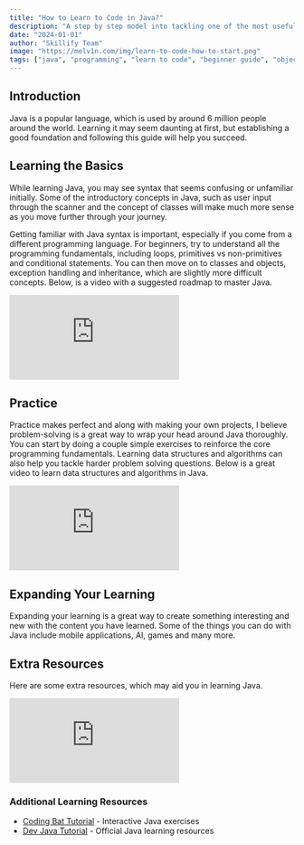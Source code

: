 ```yaml
---
title: "How to Learn to Code in Java?"
description: "A step by step model into tackling one of the most useful programming languages."
date: "2024-01-01"
author: "Skillify Team"
image: "https://melv1n.com/img/learn-to-code-how-to-start.png"
tags: ["java", "programming", "learn to code", "beginner guide", "object-oriented programming"]
---
```


## Introduction

Java is a popular language, which is used by around 6 million people around the world. Learning it may seem daunting at first, but establishing a good foundation and following this guide will help you succeed.

## Learning the Basics

While learning Java, you may see syntax that seems confusing or unfamiliar initially. Some of the introductory concepts in Java, such as user input through the scanner and the concept of classes will make much more sense as you move further through your journey.

Getting familiar with Java syntax is important, especially if you come from a different programming language. For beginners, try to understand all the programming fundamentals, including loops, primitives vs non-primitives and conditional statements. You can then move on to classes and objects, exception handling and inheritance, which are slightly more difficult concepts. Below, is a video with a suggested roadmap to master Java.

<iframe
  className="w-full max-h-sm md:w-3/4 md:h-96"
  src="https://www.youtube.com/embed/p15xzjzR9j0"
  title="Java Learning Roadmap"
  frameBorder="0"
  allow="accelerometer; autoplay; clipboard-write; encrypted-media; gyroscope; picture-in-picture"
  allowFullScreen
></iframe>

## Practice

Practice makes perfect and along with making your own projects, I believe problem-solving is a great way to wrap your head around Java thoroughly. You can start by doing a couple simple exercises to reinforce the core programming fundamentals. Learning data structures and algorithms can also help you tackle harder problem solving questions. Below is a great video to learn data structures and algorithms in Java.

<iframe
  className="w-full max-h-sm md:w-3/4 md:h-96"
  src="https://www.youtube.com/embed/OWCao3Ul6n4"
  title="Data Structures and Algorithms in Java"
  frameBorder="0"
  allow="accelerometer; autoplay; clipboard-write; encrypted-media; gyroscope; picture-in-picture"
  allowFullScreen
></iframe>

## Expanding Your Learning

Expanding your learning is a great way to create something interesting and new with the content you have learned. Some of the things you can do with Java include mobile applications, AI, games and many more.

## Extra Resources

Here are some extra resources, which may aid you in learning Java.

<iframe
  className="w-full max-h-sm md:w-3/4 md:h-96"
  src="https://www.youtube.com/embed/xk4_1vDrzzo"
  title="Java Tutorial for Beginners"
  frameBorder="0"
  allow="accelerometer; autoplay; clipboard-write; encrypted-media; gyroscope; picture-in-picture"
  allowFullScreen
></iframe>

### Additional Learning Resources

- [Coding Bat Tutorial](https://codingbat.com/java) - Interactive Java exercises
- [Dev Java Tutorial](https://dev.java/learn/) - Official Java learning resources



